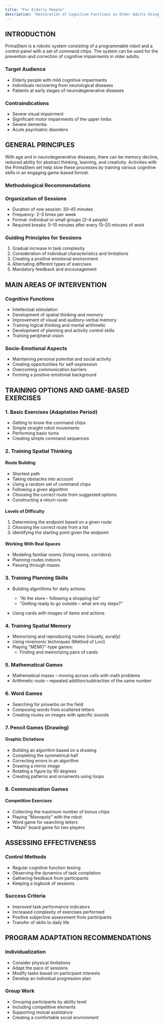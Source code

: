 ```yaml
---
title: "For Elderly People"
description: "Restoration of Cognitive Functions in Older Adults Using the PrimaStem Robotic System"
---
```


## INTRODUCTION[​](#introduction "Direct link to INTRODUCTION")

PrimaStem is a robotic system consisting of a programmable robot and a control panel with a set of command chips. The system can be used for the prevention and correction of cognitive impairments in older adults.

### Target Audience[​](#target-audience "Direct link to Target Audience")

* Elderly people with mild cognitive impairments
* Individuals recovering from neurological diseases
* Patients at early stages of neurodegenerative diseases

### Contraindications[​](#contraindications "Direct link to Contraindications")

* Severe visual impairment
* Significant motor impairments of the upper limbs
* Severe dementia
* Acute psychiatric disorders

## GENERAL PRINCIPLES[​](#general-principles "Direct link to GENERAL PRINCIPLES")

With age and in neurodegenerative diseases, there can be memory decline, reduced ability for abstract thinking, learning, and creativity. Activities with the PrimaStem set help slow these processes by training various cognitive skills in an engaging game-based format.

### Methodological Recommendations[​](#methodological-recommendations "Direct link to Methodological Recommendations")

### Organization of Sessions[​](#organization-of-sessions "Direct link to Organization of Sessions")

* Duration of one session: 30–45 minutes
* Frequency: 2–3 times per week
* Format: individual or small groups (2–4 people)
* Required breaks: 5–10 minutes after every 15–20 minutes of work

### Guiding Principles for Sessions[​](#guiding-principles-for-sessions "Direct link to Guiding Principles for Sessions")

1. Gradual increase in task complexity
2. Consideration of individual characteristics and limitations
3. Creating a positive emotional environment
4. Alternating different types of exercises
5. Mandatory feedback and encouragement

## MAIN AREAS OF INTERVENTION[​](#main-areas-of-intervention "Direct link to MAIN AREAS OF INTERVENTION")

### Cognitive Functions[​](#cognitive-functions "Direct link to Cognitive Functions")

* Intellectual stimulation
* Development of spatial thinking and memory
* Improvement of visual and auditory-verbal memory
* Training logical thinking and mental arithmetic
* Development of planning and activity control skills
* Training peripheral vision

### Socio-Emotional Aspects[​](#socio-emotional-aspects "Direct link to Socio-Emotional Aspects")

* Maintaining personal potential and social activity
* Creating opportunities for self-expression
* Overcoming communication barriers
* Forming a positive emotional background

## TRAINING OPTIONS AND GAME-BASED EXERCISES[​](#training-options-and-game-based-exercises "Direct link to TRAINING OPTIONS AND GAME-BASED EXERCISES")

### 1. Basic Exercises (Adaptation Period)[​](#1-basic-exercises-adaptation-period "Direct link to 1. Basic Exercises (Adaptation Period)")

* Getting to know the command chips
* Simple straight robot movements
* Performing basic turns
* Creating simple command sequences

### 2. Training Spatial Thinking[​](#2-training-spatial-thinking "Direct link to 2. Training Spatial Thinking")

#### Route Building[​](#route-building "Direct link to Route Building")

* Shortest path
* Taking obstacles into account
* Using a random set of command chips
* Following a given algorithm
* Choosing the correct route from suggested options
* Constructing a return route

#### Levels of Difficulty[​](#levels-of-difficulty "Direct link to Levels of Difficulty")

1. Determining the endpoint based on a given route
2. Choosing the correct route from a list
3. Identifying the starting point given the endpoint

#### Working With Real Spaces[​](#working-with-real-spaces "Direct link to Working With Real Spaces")

* Modeling familiar rooms (living rooms, corridors)
* Planning routes indoors
* Passing through mazes

### 3. Training Planning Skills[​](#3-training-planning-skills "Direct link to 3. Training Planning Skills")

* Building algorithms for daily actions:

  * "At the store – following a shopping list"
  * "Getting ready to go outside – what are my steps?"

* Using cards with images of items and actions

### 4. Training Spatial Memory[​](#4-training-spatial-memory "Direct link to 4. Training Spatial Memory")

* Memorizing and reproducing routes (visually, aurally)
* Using mnemonic techniques (Method of Loci)
* Playing "MEMO"-type games:
  * Finding and memorizing pairs of cards

### 5. Mathematical Games[​](#5-mathematical-games "Direct link to 5. Mathematical Games")

* Mathematical mazes – moving across cells with math problems
* Arithmetic route – repeated addition/subtraction of the same number

### 6. Word Games[​](#6-word-games "Direct link to 6. Word Games")

* Searching for proverbs on the field
* Composing words from scattered letters
* Creating routes on images with specific sounds

### 7. Pencil Games (Drawing)[​](#7-pencil-games-drawing "Direct link to 7. Pencil Games (Drawing)")

#### Graphic Dictations[​](#graphic-dictations "Direct link to Graphic Dictations")

* Building an algorithm based on a drawing
* Completing the symmetrical half
* Correcting errors in an algorithm
* Drawing a mirror image
* Rotating a figure by 90 degrees
* Creating patterns and ornaments using loops

### 8. Communication Games[​](#8-communication-games "Direct link to 8. Communication Games")

#### Competitive Exercises[​](#competitive-exercises "Direct link to Competitive Exercises")

* Collecting the maximum number of bonus chips
* Playing "Monopoly" with the robot
* Word game for searching letters
* "Maze" board game for two players

## ASSESSING EFFECTIVENESS[​](#assessing-effectiveness "Direct link to ASSESSING EFFECTIVENESS")

### Control Methods[​](#control-methods "Direct link to Control Methods")

* Regular cognitive function testing
* Observing the dynamics of task completion
* Gathering feedback from participants
* Keeping a logbook of sessions

### Success Criteria[​](#success-criteria "Direct link to Success Criteria")

* Improved task performance indicators
* Increased complexity of exercises performed
* Positive subjective assessment from participants
* Transfer of skills to daily life

## PROGRAM ADAPTATION RECOMMENDATIONS[​](#program-adaptation-recommendations "Direct link to PROGRAM ADAPTATION RECOMMENDATIONS")

### Individualization[​](#individualization "Direct link to Individualization")

* Consider physical limitations
* Adapt the pace of sessions
* Modify tasks based on participant interests
* Develop an individual progression plan

### Group Work[​](#group-work "Direct link to Group Work")

* Grouping participants by ability level
* Including competitive elements
* Supporting mutual assistance
* Creating a comfortable social environment
